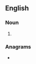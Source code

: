 ==English==

===Noun===
{{head|en|noun form}}

# {{plural of|en|trisection}}

===Anagrams===
* {{anagrams|en|a=ceiinorsstt|testrionics}}